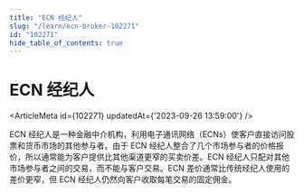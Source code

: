 ```yaml
---
title: "ECN 经纪人"
slug: "/learn/ecn-broker-102271"
id: "102271"
hide_table_of_contents: true
---
```



# ECN 经纪人

<ArticleMeta id={102271} updatedAt={'2023-09-26 13:59:00'} />
<div className='border-solid border-b border-t-0 my-4 border-[var(--ifm-color-gray-300)]' />

ECN 经纪人是一种金融中介机构，利用电子通讯网络（ECNs）使客户直接访问股票和货币市场的其他参与者。由于 ECN 经纪人整合了几个市场参与者的价格报价，所以通常能为客户提供比其他渠道更窄的买卖价差。ECN 经纪人只配对其他市场参与者之间的交易，而不能与客户交易。ECN 差价通常比传统经纪人使用的差价更窄，但 ECN 经纪人仍然向客户收取每笔交易的固定佣金。
